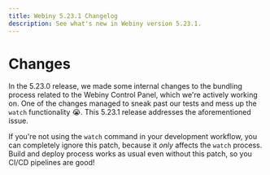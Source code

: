 ```yaml
---
title: Webiny 5.23.1 Changelog
description: See what's new in Webiny version 5.23.1.
---
```



# Changes

In the 5.23.0 release, we made some internal changes to the bundling process related to the Webiny Control Panel, which we're actively working on. One of the changes managed to sneak past our tests and mess up the `watch` functionality :sob:. This 5.23.1 release addresses the aforementioned issue.

<Alert type="info">

If you're not using the `watch` command in your development workflow, you can completely ignore this patch, because it _only_ affects the `watch` process. Build and deploy process works as usual even without this patch, so you CI/CD pipelines are good!

</Alert>
